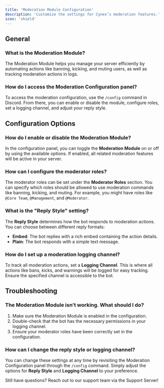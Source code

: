 ```yaml
---
title: 'Moderation Module Configuration'
description: 'Customize the settings for Cynex’s moderation features.'
icon: 'shield'
---
```


## General

### What is the Moderation Module?
The Moderation Module helps you manage your server efficiently by automating actions like banning, kicking, and muting users, as well as tracking moderation actions in logs.

### How do I access the Moderation Configuration panel?
To access the moderation configuration, use the `/config` command in Discord. From there, you can enable or disable the module, configure roles, set a logging channel, and adjust your reply style.

## Configuration Options

### How do I enable or disable the Moderation Module?
In the configuration panel, you can toggle the **Moderation Module** on or off by using the available options. If enabled, all related moderation features will be active in your server.

### How can I configure the moderator roles?
The moderator roles can be set under the **Moderator Roles** section. You can specify which roles should be allowed to use moderation commands like banning, kicking, and muting. For example, you might have roles like `@Core Team`, `@Management`, and `@Moderator`.

### What is the "Reply Style" setting?
The **Reply Style** determines how the bot responds to moderation actions. You can choose between different reply formats:
- **Embed**: The bot replies with a rich embed containing the action details.
- **Plain**: The bot responds with a simple text message.

### How do I set up a moderation logging channel?
To track all moderation actions, set a **Logging Channel**. This is where all actions like bans, kicks, and warnings will be logged for easy tracking. Ensure the specified channel is accessible to the bot.

## Troubleshooting

### The Moderation Module isn’t working. What should I do?
1. Make sure the Moderation Module is enabled in the configuration.
2. Double-check that the bot has the necessary permissions in your logging channel.
3. Ensure your moderator roles have been correctly set in the configuration.

### How can I change the reply style or logging channel?
You can change these settings at any time by revisiting the Moderation Configuration panel through the `/config` command. Simply adjust the options for **Reply Style** and **Logging Channel** to your preference.

Still have questions? Reach out to our support team via the Support Server!